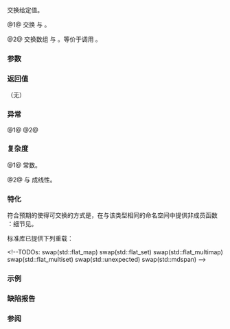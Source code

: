 {{cpp/title|swap}}
{{cpp/algorithm/navbar}}
{{dcl begin}}
{{dcl header|algorithm|notes={{mark until c++11}}}}
{{dcl header|utility|notes={{mark since c++11}}}}
{{dcl header|string_view}}
{{dcl|num=1|notes={{mark|C++11 起为条件 noexcept}}&lt;br&gt;{{mark constexpr since c++20}}|1=
template&lt; class T &gt;
void swap( T&amp; a, T&amp; b );
}}
{{dcl|num=2|notes={{mark|C++11 起为条件 noexcept}}&lt;br&gt;{{mark constexpr since c++20}}|1=
template&lt; class T2, std::size_t N &gt;
void swap( T2 (&amp;a)[N], T2 (&amp;b)[N] );
}}
{{dcl end}}

交换给定值。

@1@ 交换 {{c|a}} 与 {{c|b}}。
{{rrev|since=c++17|
{{cpp/enable if| {{c|std::is_move_constructible_v&lt;T&gt; &amp;&amp; std::is_move_assignable_v&lt;T&gt;}} 是 {{c|true}} }}。
}}

@2@ 交换数组 {{c|a}} 与 {{c|b}}。等价于调用 {{c|std::swap_ranges(a, a + N, b)}}。
{{rrev|since=c++17|
{{cpp/enable if| {{c|std::is_swappable_v&lt;T2&gt;}} 是 {{c|true}} }}。
}}

===参数===
{{par begin}}
{{par|a, b|要交换的值}}
{{par hreq}}
{{par req|{{tt|T}} 必须满足{{rev inl|until=c++11|{{named req|CopyConstructible}}与{{named req|CopyAssignable}}}}{{rev inl|since=c++11|{{named req|MoveConstructible}}与{{named req|MoveAssignable}}}}。}}
{{par req named|T2|Swappable}}
{{par end}}

===返回值===
（无）

===异常===
@1@{{rrev multi|until1=c++11
|rev1=（无）
|rev2=
{{noexcept|
    std::is_nothrow_move_constructible&lt;T&gt;::value &amp;&amp;
    std::is_nothrow_move_assignable&lt;T&gt;::value
}}
}}
@2@{{rrev multi|since1=c++11|rev1=
{{noexcept|noexcept(swap(*a, *b))}} 查找异常说明中的标识符 {{tt|swap}} 时，除了任何由通常查找规则所找到的内容外，还会找到此函数模板，这使得异常说明等价于 C++17 的 {{lc|std::is_nothrow_swappable}}。
|since2=c++17|rev2={{noexcept|std::is_nothrow_swappable_v&lt;T2&gt;}}
}}

===复杂度===
@1@ 常数。

@2@ 与 {{c|N}} 成线性。

===特化===
{{rrev|until=c++20|
{{tt|std::swap}} 可以针对程序定义类型[[cpp/language/extending_std|在 std 命名空间中特化]]，但[[cpp/language/adl|实参依赖查找]]不会查找这些特化（命名空间 std 不是程序定义类型所关联的空间）。
}}
符合预期的使得{{ls|cpp/language/type#由程序定义的类型}}可交换的方式是，在与该类型相同的命名空间中提供非成员函数 {{tt|swap}}：细节见{{named req|Swappable}}。

标准库已提供下列重载：

{{dsc begin}}
{{dsc inc|cpp/utility/pair/dsc swap2}}
{{dsc inc|cpp/utility/tuple/dsc swap2}}
{{dsc inc|cpp/memory/shared_ptr/dsc swap2}}
{{dsc inc|cpp/memory/weak_ptr/dsc swap2}}
{{dsc inc|cpp/memory/unique_ptr/dsc swap2}}
{{dsc inc|cpp/utility/functional/function/dsc swap2}}
{{dsc inc|cpp/string/basic_string/dsc swap2}}
{{dsc inc|cpp/container/dsc swap2|array}}
{{dsc inc|cpp/container/dsc swap2|deque}}
{{dsc inc|cpp/container/dsc swap2|forward_list}}
{{dsc inc|cpp/container/dsc swap2|list}}
{{dsc inc|cpp/container/dsc swap2|vector}}
{{dsc inc|cpp/container/dsc swap2|map}}
{{dsc inc|cpp/container/dsc swap2|multimap}}
{{dsc inc|cpp/container/dsc swap2|set}}
{{dsc inc|cpp/container/dsc swap2|multiset}}
{{dsc inc|cpp/container/dsc swap2|unordered_map}}
{{dsc inc|cpp/container/dsc swap2|unordered_multimap}}
{{dsc inc|cpp/container/dsc swap2|unordered_set}}
{{dsc inc|cpp/container/dsc swap2|unordered_multiset}}
{{dsc inc|cpp/container/dsc swap2|queue}}
{{dsc inc|cpp/container/dsc swap2|priority_queue}}
{{dsc inc|cpp/container/dsc swap2|stack}}
{{dsc inc|cpp/numeric/valarray/dsc swap2}}
{{dsc inc|cpp/io/basic_stringbuf/dsc swap2}}
{{dsc inc|cpp/io/basic_stringstream/dsc swap2|basic_istringstream}}
{{dsc inc|cpp/io/basic_stringstream/dsc swap2|basic_ostringstream}}
{{dsc inc|cpp/io/basic_stringstream/dsc swap2|basic_stringstream}}
{{dsc inc|cpp/io/basic_filebuf/dsc swap2}}
{{dsc inc|cpp/io/basic_fstream/dsc swap2|basic_ifstream}}
{{dsc inc|cpp/io/basic_fstream/dsc swap2|basic_ofstream}}
{{dsc inc|cpp/io/basic_fstream/dsc swap2|basic_fstream}}
{{dsc inc|cpp/io/basic_syncbuf/dsc swap2}}
{{dsc inc|cpp/io/basic_spanbuf/dsc swap2}}
{{dsc inc|cpp/io/basic_spanstream/dsc swap2|basic_ispanstream}}
{{dsc inc|cpp/io/basic_spanstream/dsc swap2|basic_ospanstream}}
{{dsc inc|cpp/io/basic_spanstream/dsc swap2|basic_spanstream}}
{{dsc inc|cpp/regex/basic_regex/dsc swap2}}
{{dsc inc|cpp/regex/match_results/dsc swap2}}
{{dsc inc|cpp/thread/thread/dsc swap2|thread}}
{{dsc inc|cpp/thread/unique_lock/dsc swap2}}
{{dsc inc|cpp/thread/shared_lock/dsc swap2}}
{{dsc inc|cpp/thread/promise/dsc swap2}}
{{dsc inc|cpp/thread/packaged_task/dsc swap2}}
{{dsc inc|cpp/utility/optional/dsc swap2}}
{{dsc inc|cpp/utility/any/dsc swap2}}
{{dsc inc|cpp/utility/variant/dsc swap2}}
{{dsc inc|cpp/utility/basic_stacktrace/dsc swap2}}
{{dsc inc|cpp/filesystem/path/dsc swap2}}
{{dsc inc|cpp/utility/expected/dsc swap2}}
{{dsc inc|cpp/thread/thread/dsc swap2|jthread}}
{{dsc inc|cpp/utility/functional/move_only_function/dsc swap2}}
{{dsc inc|cpp/thread/stop_source/dsc swap2}}
{{dsc inc|cpp/thread/stop_token/dsc swap2}}
&lt;!--TODOs:
swap(std::flat_map)
swap(std::flat_set)
swap(std::flat_multimap)
swap(std::flat_multiset)
swap(std::unexpected)
swap(std::mdspan)
--&gt;
{{dsc end}}

===示例===
{{example
|&lt;!-- 应演示 swap 对泛型的正确使用，如在 void swap(T&amp; other) {using std::swap; swap(member, other.member);} 中，不仅是平凡使用 --&gt;
|code=
#include &lt;algorithm&gt;
#include &lt;iostream&gt;
 
namespace Ns
{
    class A
    {
        int id {};
 
        friend void swap(A&amp; lhs, A&amp; rhs)
        {
            std::cout &lt;&lt; "swap(" &lt;&lt; lhs &lt;&lt; ", " &lt;&lt; rhs &lt;&lt; ")\n";
            std::swap(lhs.id, rhs.id);
        }
 
        friend std::ostream&amp; operator&lt;&lt; (std::ostream&amp; os, A const&amp; a)
        {
            return os &lt;&lt; "A::id=" &lt;&lt; a.id;
        }
    
    public:
        A(int i) : id{i} {}
        A(A const&amp;) = delete;
        A&amp; operator = (A const&amp;) = delete;
    };
}
 
int main()
{
    int a = 5, b = 3;
    std::cout &lt;&lt; a &lt;&lt; ' ' &lt;&lt; b &lt;&lt; '\n';
    std::swap(a, b);
    std::cout &lt;&lt; a &lt;&lt; ' ' &lt;&lt; b &lt;&lt; '\n';
    
    Ns::A p{6}, q{9};
    std::cout &lt;&lt; p &lt;&lt; ' ' &lt;&lt; q &lt;&lt; '\n';
//  std::swap(p, q);  // 错误，不满足类型要求
    swap(p, q);       // OK：实参依赖查找找到了合适的友元 swap
    std::cout &lt;&lt; p &lt;&lt; ' ' &lt;&lt; q &lt;&lt; '\n';
}
|output=
5 3
3 5
A::id=6 A::id=9
swap(A::id=6, A::id=9)
A::id=9 A::id=6
}}

===缺陷报告===
{{dr list begin}}
{{dr list item|wg=lwg|dr=227|std=C++98|before={{tt|T}} 不需要满足{{named req|CopyConstructible}}或&lt;br&gt;{{named req|DefaultConstructible}}（因此不保证能构造 {{tt|T}} 类型的临时对象）|after={{tt|T}} 也需要满足&lt;br&gt;{{named req|CopyConstructible}}}}
{{dr list item|wg=lwg|dr=809|std=C++98|before=数组无法交换|after=添加重载 {{v|2}}}}
{{dr list item|wg=lwg|dr=2554|std=C++11|before=因为名称查找问题，交换多维数组无法是 {{tt|noexcept}} 的|after=使之可能}}
{{dr list end}}

===参阅===
{{dsc begin}}
{{dsc inc|cpp/utility/ranges/dsc swap}}
{{dsc inc|cpp/algorithm/dsc iter_swap}}
{{dsc inc|cpp/algorithm/dsc swap_ranges}}
{{dsc inc|cpp/utility/dsc exchange}}
{{dsc end}}

{{langlinks|de|en|es|fr|it|ja|pt|ru}}